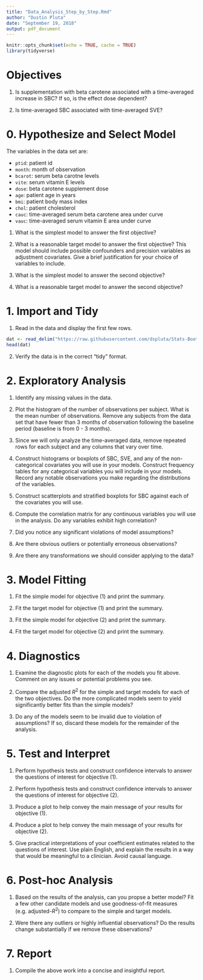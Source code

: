 ```yaml
---
title: "Data_Analysis_Step_by_Step.Rmd"
author: "Dustin Pluta"
date: "September 19, 2018"
output: pdf_document
---
```


```r
knitr::opts_chunk$set(echo = TRUE, cache = TRUE)
library(tidyverse)
```

# Objectives

1. Is supplementation with beta carotene associated with a time-averaged increase in SBC?  If so, is the effect dose dependent?

2. Is time-averaged SBC associated with time-averaged SVE?

# 0. Hypothesize and Select Model

The variables in the data set are:

- `ptid`: patient id
- `month`: month of observation
- `bcarot`: serum beta carotne levels
- `vite`: serum vitamin E levels
- `dose`: beta carotene supplement dose
- `age`: patient age in years
- `bmi`: patient body mass index
- `chol`: patient cholesterol
- `cauc`: time-averaged serum beta carotene area under curve
- `vauc`: time-averaged serum vitamin E area under curve

1. What is the simplest model to answer the first objective?

2. What is a reasonable target model to answer the first objective? This model should include possible confounders and precision variables as adjustment covariates.  Give a brief justification for your choice of variables to include.

3. What is the simplest model to answer the second objective?

4. What is a reasonable target model to answer the second objective?

# 1. Import and Tidy

1. Read in the data and display the first few rows.

```r
dat <- read_delim("https://raw.githubusercontent.com/dspluta/Stats-Bootcamp/master/rData/bcarotene.txt", delim = " ")
head(dat)
```

2. Verify the data is in the correct "tidy" format.

# 2. Exploratory Analysis

1. Identify any missing values in the data.

2. Plot the histogram of the number of observations per subject.  What is the mean number of observations.  Remove any subjects from the data set that have fewer than 3 months of observation following the baseline period (baseline is from 0 - 3 months).

3. Since we will only analyze the time-averaged data, remove repeated rows for each subject and any columns that vary over time.

4. Construct histograms or boxplots of SBC, SVE, and any of the non-categorical covariates you will use in your models.  Construct frequency tables for any categorical variables you will include in your models.  Record any notable observations you make regarding the distributions of the variables.

5. Construct scatterplots and stratified boxplots for SBC against each of the covariates you will use.

6. Compute the correlation matrix for any continuous variables you will use in the analysis. Do any variables exhibit high correlation?

7. Did you notice any significant violations of model assumptions?

8. Are there obvious outliers or potentially erroneous observations?

9. Are there any transformations we should consider applying to the data?

# 3. Model Fitting

1. Fit the simple model for objective (1) and print the summary.

2. Fit the target model for objective (1) and print the summary.

3. Fit the simple model for objective (2) and print the summary.

4. Fit the target model for objective (2) and print the summary.

# 4. Diagnostics

1. Examine the diagnostic plots for each of the models you fit above.  Comment on any issues or potential problems you see.  

2. Compare the adjusted $R^2$ for the simple and target models for each of the two objectives.  Do the more complicated models seem to yield significantly better fits than the simple models?

3. Do any of the models seem to be invalid due to violation of assumptions?  If so, discard these models for the remainder of the analysis.

# 5. Test and Interpret

1. Perform hypothesis tests and construct confidence intervals to answer the questions of interest for objective (1).

2. Perform hypothesis tests and construct confidence intervals to answer the questions of interest for objective (2).

3. Produce a plot to help convey the main message of your results for objective (1).

4. Produce a plot to help convey the main message of your results for objective (2).

5. Give practical interpretations of your coefficient estimates related to the questions of interest.  Use plain English, and explain the results in a way that would be meaningful to a clinician.  Avoid causal language.

# 6. Post-hoc Analysis

1. Based on the results of the analysis, can you propse a better model?  Fit a few other candidate models and use goodness-of-fit measures (e.g. adjusted-$R^2$) to compare to the simple and target models.

2. Were there any outliers or highly influential observations?  Do the results change substantially if we remove these observations?

# 7. Report

1. Compile the above work into a concise and insightful report.















